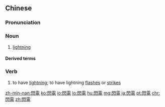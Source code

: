 {{also|闪电}}
==Chinese==
{{zh-forms|s=闪电}}

===Pronunciation===
{{zh-pron
|m=shǎndiàn
|m-s=san3dian4
|ma=Zh-shandiàn.ogg
|c=sim2 din6
|h=pfs=sám-thien
|mn=siám-tiān
|w=2soe di
|cat=n
}}

===Noun===
{{zh-noun}}

# [[lightning]] {{zh-mw|道}}

====Derived terms====
{{zh-der|球狀閃電|閃電戰}}

===Verb===
{{zh-verb}}

# to have [[lightning]]; to have lightning [[flash]]es or [[strike]]s
#: {{zh-x|外面 一直 在 閃電。|There have been incessant '''flashes of lightning''' outside.}}
#: {{zh-x|出便 仲 '''閃''' 緊 '''電'''。|There is still '''lightning''' outside.|C}}

{{zh-cat|Intermediate}}

[[zh-min-nan:閃電]]
[[ko:閃電]]
[[io:閃電]]
[[lo:閃電]]
[[hu:閃電]]
[[mg:閃電]]
[[ja:閃電]]
[[pt:閃電]]
[[chr:閃電]]
[[zh:閃電]]